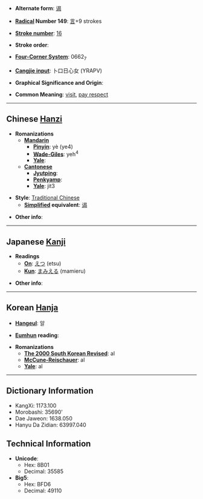 * '''Alternate form''': [[谒]]

* '''[[Wiktionary:Chinese radical index| Radical]] Number 149''': [[Wiktionary:Chinese radical index 言|言]]+9 strokes

* '''[[Wiktionary:Chinese total strokes index|Stroke number]]''': [[Wiktionary:Chinese total strokes index 16|16]]

* '''Stroke order''': 

* '''[[Wiktionary:Chinese four corner index|Four-Corner System]]''': 0662<sub>7</sub>

* '''[[Wiktionary:Chinese Cangjie index|Cangjie input]]''': 卜口日心女 (YRAPV)

* '''Graphical Significance and Origin''': 

* '''Common Meaning''': [[visit]], [[pay respect]]

----

== Chinese [[Hanzi]] ==

* '''Romanizations'''
** '''[[Mandarin]]'''
*** '''[[Pinyin]]''': yè (ye4)
*** '''[[Wade-Giles]]''': yeh<sup>4</sup>
*** '''[[Yale]]''': 
** '''[[Cantonese]]'''
*** '''[[Jyutping]]''':
*** '''[[Penkyamp]]''': 
*** '''[[Yale]]''': jit3

* '''Style''': [[Traditional Chinese]] 
** '''[[Simplified Chinese|Simplified]] equivalent''': [[谒]]

* '''Other info''': 

----

== Japanese [[Kanji]] ==

* '''Readings'''
** '''[[On]]''': [[えつ]] (etsu)
** '''[[Kun]]''': [[まみえる]] (mamieru)

* '''Other info''':  

----

== Korean [[Hanja]] ==

* '''[[Hangeul]]''': 알

* '''[[Eumhun]] reading''': 

* '''Romanizations'''
** '''[[The 2000 South Korean Revised Romanization|The 2000 South Korean Revised]]''': al
** '''[[McCune-Reischauer]]''': al
** '''[[Yale]]''': al

----

== Dictionary Information ==

* KangXi: 1173.100
* Morobashi: 35690'
* Dae Jaweon: 1638.050
* Hanyu Da Zidian: 63997.040

== Technical Information ==

* '''Unicode''':
** Hex: 8B01
** Decimal: 35585
* '''Big5''':
** Hex: BFD6
** Decimal: 49110